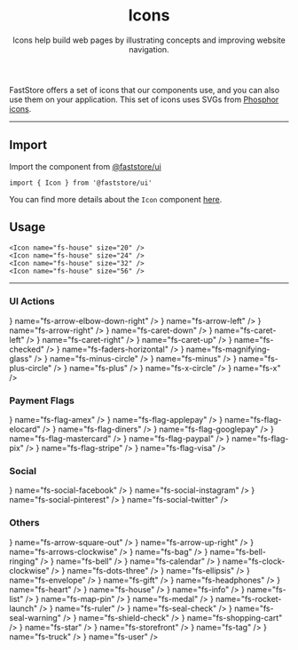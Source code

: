 
<header>

# Icons

Icons help build web pages by illustrating concepts and improving website navigation.

</header>

FastStore offers a set of icons that our components use, and you can also use them on your application. This set of icons uses SVGs from [Phosphor icons](https://phosphoricons.com/).

---

## Import

Import the component from [@faststore/ui](/../components)

```tsx copy
import { Icon } from '@faststore/ui'
```

You can find more details about the `Icon` component [here](/components/atoms/icon).

## Usage

<OverviewSection>
  <Icon name="fs-house" size="20" />
  <Icon name="fs-house" size="24" />
  <Icon name="fs-house" size="32" />
  <Icon name="fs-house" size="56" />
</OverviewSection>

```tsx copy
<Icon name="fs-house" size="20" />
<Icon name="fs-house" size="24" />
<Icon name="fs-house" size="32" />
<Icon name="fs-house" size="56" />
```

---

### UI Actions

<IconList>
  <IconComponent icon={<Icon name="fs-arrow-elbow-down-right" />} name="fs-arrow-elbow-down-right" />
  <IconComponent icon={<Icon name="fs-arrow-left" />} name="fs-arrow-left" />
  <IconComponent icon={<Icon name="fs-arrow-right" />} name="fs-arrow-right" />
  <IconComponent icon={<Icon name="fs-caret-down" />} name="fs-caret-down" />
  <IconComponent icon={<Icon name="fs-caret-left" />} name="fs-caret-left" />
  <IconComponent icon={<Icon name="fs-caret-right" />} name="fs-caret-right" />
  <IconComponent icon={<Icon name="fs-caret-up" />} name="fs-caret-up" />
  <IconComponent icon={<Icon name="fs-checked" />} name="fs-checked" />
  <IconComponent icon={<Icon name="fs-faders-horizontal" />} name="fs-faders-horizontal" />
  <IconComponent icon={<Icon name="fs-magnifying-glass" />} name="fs-magnifying-glass" />
  <IconComponent icon={<Icon name="fs-minus-circle" />} name="fs-minus-circle" />
  <IconComponent icon={<Icon name="fs-minus" />} name="fs-minus" />
  <IconComponent icon={<Icon name="fs-plus-circle" />} name="fs-plus-circle" />
  <IconComponent icon={<Icon name="fs-plus" />} name="fs-plus" />
  <IconComponent icon={<Icon name="fs-x-circle" />} name="fs-x-circle" />
  <IconComponent icon={<Icon name="fs-x" />} name="fs-x" />
</IconList>

### Payment Flags

<IconList>
  <IconComponent icon={<Icon name="fs-flag-amex" />} name="fs-flag-amex" />
  <IconComponent icon={<Icon name="fs-flag-applepay" />} name="fs-flag-applepay" />
  <IconComponent icon={<Icon name="fs-flag-elocard" />} name="fs-flag-elocard" />
  <IconComponent icon={<Icon name="fs-flag-diners" />} name="fs-flag-diners" />
  <IconComponent icon={<Icon name="fs-flag-googlepay" />} name="fs-flag-googlepay" />
  <IconComponent icon={<Icon name="fs-flag-mastercard" />} name="fs-flag-mastercard" />
  <IconComponent icon={<Icon name="fs-flag-paypal" />} name="fs-flag-paypal" />
  <IconComponent icon={<Icon name="fs-flag-pix" />} name="fs-flag-pix" />
  <IconComponent icon={<Icon name="fs-flag-stripe" />} name="fs-flag-stripe" />
  <IconComponent icon={<Icon name="fs-flag-visa" />} name="fs-flag-visa" />
</IconList>

### Social

<IconList>
  <IconComponent icon={<Icon name="fs-social-facebook" />} name="fs-social-facebook" />
  <IconComponent icon={<Icon name="fs-social-instagram" />} name="fs-social-instagram" />
  <IconComponent icon={<Icon name="fs-social-pinterest" />} name="fs-social-pinterest" />
  <IconComponent icon={<Icon name="fs-social-twitter" />} name="fs-social-twitter" />
</IconList>

### Others

<IconList>
  <IconComponent icon={<Icon name="fs-arrow-square-out" />} name="fs-arrow-square-out" />
  <IconComponent icon={<Icon name="fs-arrow-up-right" />} name="fs-arrow-up-right" />
  <IconComponent icon={<Icon name="fs-arrows-clockwise" />} name="fs-arrows-clockwise" />
  <IconComponent icon={<Icon name="fs-bag" />} name="fs-bag" />
  <IconComponent icon={<Icon name="fs-bell-ringing" />} name="fs-bell-ringing" />
  <IconComponent icon={<Icon name="fs-bell" />} name="fs-bell" />
  <IconComponent icon={<Icon name="fs-calendar" />} name="fs-calendar" />
  <IconComponent icon={<Icon name="fs-clock-clockwise" />} name="fs-clock-clockwise" />
  <IconComponent icon={<Icon name="fs-dots-three" />} name="fs-dots-three" />
  <IconComponent icon={<Icon name="fs-ellipsis" />} name="fs-ellipsis" />
  <IconComponent icon={<Icon name="fs-envelope" />} name="fs-envelope" />
  <IconComponent icon={<Icon name="fs-gift" />} name="fs-gift" />
  <IconComponent icon={<Icon name="fs-headphones" />} name="fs-headphones" />
  <IconComponent icon={<Icon name="fs-heart" />} name="fs-heart" />
  <IconComponent icon={<Icon name="fs-house" />} name="fs-house" />
  <IconComponent icon={<Icon name="fs-info" />} name="fs-info" />
  <IconComponent icon={<Icon name="fs-list" />} name="fs-list" />
  <IconComponent icon={<Icon name="fs-map-pin" />} name="fs-map-pin" />
  <IconComponent icon={<Icon name="fs-medal" />} name="fs-medal" />
  <IconComponent icon={<Icon name="fs-rocket-launch" />} name="fs-rocket-launch" />
  <IconComponent icon={<Icon name="fs-ruler" />} name="fs-ruler" />
  <IconComponent icon={<Icon name="fs-seal-check" />} name="fs-seal-check" />
  <IconComponent icon={<Icon name="fs-seal-warning" />} name="fs-seal-warning" />
  <IconComponent icon={<Icon name="fs-shield-check" />} name="fs-shield-check" />
  <IconComponent icon={<Icon name="fs-shopping-cart" />} name="fs-shopping-cart" />
  <IconComponent icon={<Icon name="fs-star" />} name="fs-star" />
  <IconComponent icon={<Icon name="fs-storefront" />} name="fs-storefront" />
  <IconComponent icon={<Icon name="fs-tag" />} name="fs-tag" />
  <IconComponent icon={<Icon name="fs-truck" />} name="fs-truck" />
  <IconComponent icon={<Icon name="fs-user" />} name="fs-user" />
</IconList>
